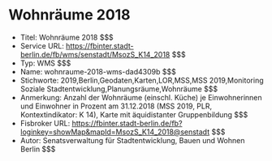 # Wohnräume 2018
- Titel: Wohnräume 2018 $$$
- Service URL: https://fbinter.stadt-berlin.de/fb/wms/senstadt/MsozS_K14_2018 $$$
- Typ: WMS $$$
- Name: wohnraume-2018-wms-dad4309b $$$
- Stichworte: 2019,Berlin,Geodaten,Karten,LOR,MSS,MSS 2019,Monitoring Soziale Stadtentwicklung,Planungsräume,Wohnräume $$$
- Anmerkung: Anzahl der Wohnräume (einschl. Küche) je Einwohnerinnen und Einwohner in Prozent am 31.12.2018 (MSS 2019, PLR, Kontextindikator: K 14), Karte mit äquidistanter Gruppenbildung $$$
- Fisbroker URL: https://fbinter.stadt-berlin.de/fb?loginkey=showMap&mapId=MsozS_K14_2018@senstadt $$$
- Autor: Senatsverwaltung für Stadtentwicklung, Bauen und Wohnen Berlin $$$

